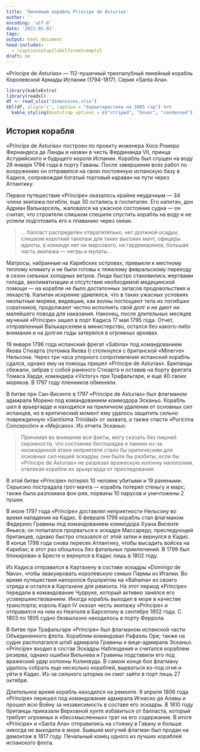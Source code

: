 ```yaml
---
title: 'Линейный корабль Principe de Asturias'
author: ''
encoding: 'utf-8'   
date: '2021-01-01'
tags:
output: html_document
head-includes:
  - \captionsetup{labelformat=empty}
draft: no
---
```

«Príncipe de Asturias» — 112-пушечный трехпалубный линейный корабль Королевской Армады Испании (1794-1817). Серия «Santa Ana».

```r
library(kableExtra)
library(readxl)
df <- read_xlsx("dimensions.xlsx")
kbl(df, align='c', caption = "Характеристики на 1805 год") %>%
  kable_styling(bootstrap_options = c("striped", "hover", "condensed"))
```

## История корабля

«Príncipe de Asturias» построен по проекту инженера Хосе Ромеро Фернандеса де Ланды и назван в честь Фердинанда VII, принца Астурийского и будущего короля Испании. Корабль был спущен на воду 28 января 1794 года в порту Гаваны. После завершения всех работ по вооружению он отправился на свою постоянную испанскую базу в Кадисе, сопровождая богатый торговый караван на пути через Атлантику.

Первое путешествие «Príncipe» оказалось крайне неудачным — 34 члена экипажа погибли, еще 30 остались в госпиталях. Его капитан, дон Адриан Валькарсель, жаловался на ужасное состояние судна — он считал, что строители слишком спешили спустить корабль на воду и не успели подготовить его к плаванию через океан.

> … балласт распределен отвратительно, нет должной осадки, слишком короткий такелаж для таких высоких мачт, офицеры идиоты, в команде нет ни марсового, ни гардемаринов, большая часть экипажа — негры и мулаты…

Матросы, набранные на Карибских островах, привыкли к местному теплому климату и не были готовы к тяжелому февральскому переходу в сезон сильных холодных ветров. Люди быстро становились жертвами голода, акклиматизации и отсутствия необходимой медицинской помощи — на корабле не было достаточных запасов продовольствия и лекарств. Капитан искренне удивлялся, что в таких ужасных условиях неопытные моряки, видевшие, как волны поглощают тела их погибших соратников, продолжают честно исполнять свой долг и не дают ни малейшего повода для наказания. Наконец, после длительных месяцев мучений «Príncipe» зашел в порт Кадиса 17 мая 1795 года. Отчет, отправленный Валькарселем в министерство, остался без какого-либо внимания и на долгие годы затерялся в огромных архивах.

19 января 1796 года испанский фрегат «Sabina» под командованием Якова Стюарта (потомка Якова I) столкнулся с британской «Minerve» Нельсона. Через три часа упорного сопротивления испанский корабль сдался, однако ему на помощь пришел «Príncipe de Asturias». Британцы сбежали, забрав с собой раненого Стюарта и оставив на борту фрегата Томаса Харди, командира «Victory» при Трафальгаре, и еще 40 своих моряков. В 1797 году пленников обменяли.

В битве при Сан-Висенте в 1797 «Príncipe de Asturias» был флагманом адмирала Морено под командованием коммодора Эсканьо. Корабль шел в арьергарде и находился на приличном удалении от основных сил испанцев, но в критический момент ему удалось защитить сильно поврежденную «Santísima Trinidad» от захвата, а также спасти «Purícima Concepción» и «Mejicano». Из отчета Эсканьо:

> Принимая во внимание все факты, могу сказать без лишней скромности, что состояние беспорядка и паники из-за неожиданной атаки неприятеля стало бы критическим для основных сил нашей эскадры; они были бы разбиты, если бы «Príncipe de Asturias» не разрезал вражескую колонну напополам, отвлекая корабли их арьергарда от преследования.

В этой битве «Príncipe» потерял 10 человек убитыми и 19 ранеными. Серьезно пострадала грот-мачта — корабль потерял стеньгу и марс; также была разломана фок-рея, порваны 10 парусов и уничтожены 2 пушки.

В июле 1797 года «Príncipe» доставлял неприятности Нельсону во время нападения на Кадис. 6 февраля 1798 корабль стал флагманом Федерико Гравины под командованием коммодора Хуана Висенте Яньеса; он попытался прорваться к эскадре Массаредо, преследующей британцев, однако быстро отказался от этой затеи и вернулся в Кадис. В конце 1798 года снова пересек Атлантику, чтобы высадить войска на Карибах; в этот раз обошлось без фатальных приключений. В 1799 был блокирован в Бресте и вернулся в Кадис лишь в 1802 году.

Из Кадиса отправился в Картахену в составе эскадры «Domingo de Nava», чтобы эвакуировать королевскую семью Пармы из Италии. Во время путешествия напоролся бушпритом на «Bahama» из своего отряда и остался в Картахене для ремонта. На этот период «Príncipe» передали в командование Чурруке, который активно занялся его усовершенствованием. Иногда корабль выходил в море в качестве транспорта; король Карл IV оказал честь экипажу «Príncipe» и отправился на нем из Неаполя в Барселону в сентябре 1802 года. С 1803 по 1805 судно безвылазно находилось в порту Феррола.

В битве при Трафальгаре «Príncipe» был флагманом испанской части Объединенного флота. Кораблем командовал Рафаэль Оре; также на судне располагался штаб адмирала Гравины и вице-адмирала Эсканьо. «Príncipe» входил в состав Эскадры Наблюдения и считался кораблем резерва, однако ошибки Вильнева и Гравины подставили его под вражеский удар колонны Колинвуда. В самом конце боя флагману удалось собрать еще несколько кораблей, вырваться из-под огня и уйти в Кадис. Из-за сильного шторма он смог зайти в порт лишь 27 октября.

Длительное время корабль находился на ремонте. 9 апреля 1806 года «Príncipe» перешел под командование адмирала Игнасио де Алавы и прошел всю Войну за независимость в составе его эскадры. В 1810 году британцы приказали Верховной хунте избавиться от балласта, который требует огромных и «бессмысленных» трат на его содержание. В итоге «Príncipe» и «Santa Ana» отправились на стоянку в Гавану и больше никогда не выходили в море. Бывший могучий флагман был продан на демонтаж в 1817 году. Печальный конец одного из лучших кораблей испанского флота.